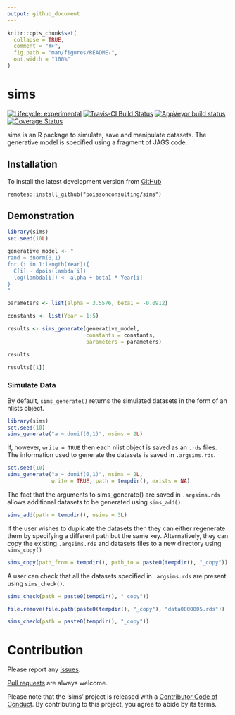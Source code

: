 ```yaml
---
output: github_document
---
```


<!-- README.md is generated from README.Rmd. Please edit that file -->

```r
knitr::opts_chunk$set(
  collapse = TRUE,
  comment = "#>",
  fig.path = "man/figures/README-",
  out.width = "100%"
)
```
# sims

<!-- badges: start -->
[![Lifecycle: experimental](https://img.shields.io/badge/lifecycle-experimental-orange.svg)](https://www.tidyverse.com/lifecycle/#experimental)
[![Travis-CI Build Status](https://travis-ci.com/poissonconsulting/sims.svg?branch=master)](https://travis-ci.com/poissonconsulting/sims)
[![AppVeyor build status](https://ci.appveyor.com/api/projects/status/github/poissonconsulting/sims?branch=master&svg=true)](https://ci.appveyor.com/project/poissonconsulting/sims)
[![Coverage Status](https://img.shields.io/codecov/c/github/poissonconsulting/sims/master.svg)](https://codecov.io/github/poissonconsulting/sims?branch=master)
<!-- badges: end -->

sims is an R package to simulate, save and manipulate datasets.
The generative model is specified using a fragment of JAGS code.

## Installation

To install the latest development version from [GitHub](https://github.com/poissonconsulting/sims)
```
remotes::install_github("poissonconsulting/sims")
```

## Demonstration

```r
library(sims)
set.seed(10L)

generative_model <- "
rand ~ dnorm(0,1)
for (i in 1:length(Year)){
  C[i] ~ dpois(lambda[i])
  log(lambda[i]) <- alpha + beta1 * Year[i]
}
"

parameters <- list(alpha = 3.5576, beta1 = -0.0912)

constants <- list(Year = 1:5)

results <- sims_generate(generative_model, 
                         constants = constants,
                         parameters = parameters)

results

results[[1]]
```

### Simulate Data

By default, `sims_generate()` returns the simulated datasets in the form of an nlists object.

```r
library(sims)
set.seed(10)
sims_generate("a ~ dunif(0,1)", nsims = 2L)
```

If, however, `write = TRUE` then each nlist object is saved as an `.rds` files.
The information used to generate the datasets is saved in `.argsims.rds`.
```r
set.seed(10)
sims_generate("a ~ dunif(0,1)", nsims = 2L,
              write = TRUE, path = tempdir(), exists = NA)
```
The fact that the arguments to sims_generate() are saved in `.argsims.rds` allows additional datasets to be generated using `sims_add()`.
```r
sims_add(path = tempdir(), nsims = 3L)
```

If the user wishes to duplicate the datasets then they can either regenerate them by specifying a different path but the same key.
Alternatively, they can copy the existing `.argsims.rds` and datasets files to a new directory using `sims_copy()`
```r
sims_copy(path_from = tempdir(), path_to = paste0(tempdir(), "_copy"))
```

A user can check that all the datasets specified in `.argsims.rds` are present using `sims_check()`.
```r
sims_check(path = paste0(tempdir(), "_copy"))

file.remove(file.path(paste0(tempdir(), "_copy"), "data0000005.rds"))
```

```r
sims_check(path = paste0(tempdir(), "_copy"))
```

# Contribution

Please report any [issues](https://github.com/poissonconsulting/sims/issues).

[Pull requests](https://github.com/poissonconsulting/sims/pulls) are always welcome.

Please note that the 'sims' project is released with a [Contributor Code of Conduct](https://poissonconsulting.github.io/sims/CODE_OF_CONDUCT.md).
By contributing to this project, you agree to abide by its terms.
